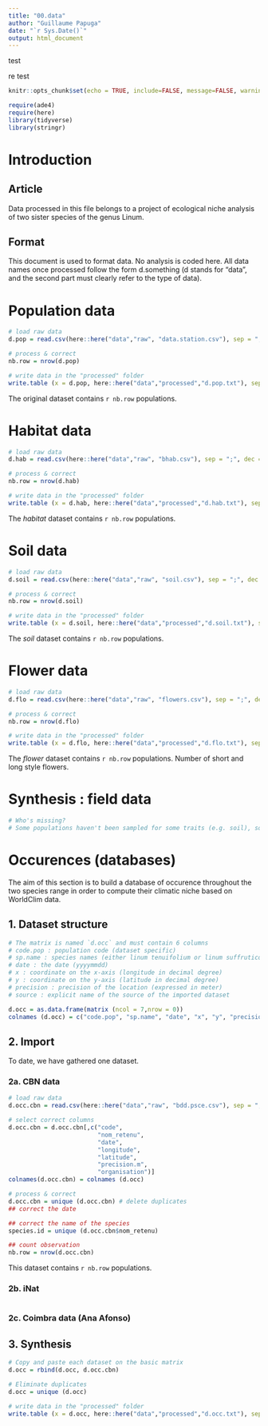 ```yaml
---
title: "00.data"
author: "Guillaume Papuga"
date: "`r Sys.Date()`"
output: html_document
---
```

test

re test


```r
knitr::opts_chunk$set(echo = TRUE, include=FALSE, message=FALSE, warning=FALSE)
```

```r
require(ade4)
require(here)
library(tidyverse)
library(stringr)
```

# Introduction
## Article
Data processed in this file belongs to a project of ecological niche analysis of two sister species of the genus Linum. 

## Format
This document is used to format data. No analysis is coded here.
All data names once processed follow the form d.something (d stands for "data", and the second part must clearly refer to the type of data).

# Population data
```r
# load raw data
d.pop = read.csv(here::here("data","raw", "data.station.csv"), sep = ";", dec = ",")

# process & correct
nb.row = nrow(d.pop)

# write data in the "processed" folder
write.table (x = d.pop, here::here("data","processed","d.pop.txt"), sep = ";", dec = ".")
```

The original dataset contains `r nb.row` populations.

# Habitat data
```r
# load raw data
d.hab = read.csv(here::here("data","raw", "bhab.csv"), sep = ";", dec = ",")

# process & correct
nb.row = nrow(d.hab)

# write data in the "processed" folder
write.table (x = d.hab, here::here("data","processed","d.hab.txt"), sep = ";", dec = ".")
```

The *habitat* dataset contains `r nb.row` populations.

# Soil data
```r
# load raw data
d.soil = read.csv(here::here("data","raw", "soil.csv"), sep = ";", dec = ",")

# process & correct
nb.row = nrow(d.soil)

# write data in the "processed" folder
write.table (x = d.soil, here::here("data","processed","d.soil.txt"), sep = ";", dec = ".")
```

The *soil* dataset contains `r nb.row` populations.

# Flower data
```r
# load raw data
d.flo = read.csv(here::here("data","raw", "flowers.csv"), sep = ";", dec = ",")

# process & correct
nb.row = nrow(d.flo)

# write data in the "processed" folder
write.table (x = d.flo, here::here("data","processed","d.flo.txt"), sep = ";", dec = ".")
```

The *flower* dataset contains `r nb.row` populations. Number of short and long style flowers.

# Synthesis : field data
```r
# Who's missing? 
# Some populations haven't been sampled for some traits (e.g. soil), so we need to know which one

```


# Occurences (databases)
The aim of this section is to build a database of occurence throughout the two species range in order to compute their climatic niche based on WorldClim data. 

## 1. Dataset structure
```r
# The matrix is named `d.occ` and must contain 6 columns
# code.pop : population code (dataset specific)
# sp.name : species names (either linum tenuifolium or linum suffruticosum)
# date : the date (yyyymmdd)
# x : coordinate on the x-axis (longitude in decimal degree)
# y : coordinate on the y-axis (latitude in decimal degree)
# precision : precision of the location (expressed in meter)
# source : explicit name of the source of the imported dataset

d.occ = as.data.frame(matrix (ncol = 7,nrow = 0))
colnames (d.occ) = c("code.pop", "sp.name", "date", "x", "y", "precision", "source")
```

## 2. Import
To date, we have gathered one dataset.

### 2a. CBN data
```r
# load raw data
d.occ.cbn = read.csv(here::here("data","raw", "bdd.psce.csv"), sep = ";", dec = ",")

# select correct columns
d.occ.cbn = d.occ.cbn[,c("code", 
                         "nom_retenu", 
                         "date", 
                         "longitude", 
                         "latitude", 
                         "precision.m", 
                         "organisation")]
colnames(d.occ.cbn) = colnames (d.occ)

# process & correct
d.occ.cbn = unique (d.occ.cbn) # delete duplicates
## correct the date

## correct the name of the species
species.id = unique (d.occ.cbn$nom_retenu)

## count observation
nb.row = nrow(d.occ.cbn)
```

This dataset contains `r nb.row` populations.

### 2b. iNat
```r

```

### 2c. Coimbra data (Ana Afonso)

## 3. Synthesis
```r
# Copy and paste each dataset on the basic matrix
d.occ = rbind(d.occ, d.occ.cbn)

# Eliminate duplicates
d.occ = unique (d.occ)

# write data in the "processed" folder
write.table (x = d.occ, here::here("data","processed","d.occ.txt"), sep = ";", dec = ".")
```




